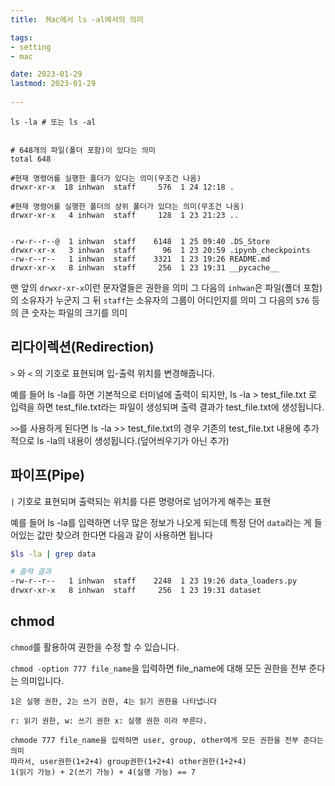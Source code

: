 ```yaml
---
title:  Mac에서 ls -al에서의 의미

tags:
- setting
- mac

date: 2023-01-29
lastmod: 2023-01-29
 
---
```


```shell
ls -la # 또는 ls -al


# 648개의 파일(폴더 포함)이 있다는 의미
total 648

#현재 명령어를 실행한 폴더가 있다는 의미(무조건 나옴)
drwxr-xr-x  18 inhwan  staff     576  1 24 12:18 .

#현재 명령어를 실행한 폴더의 상위 폴더가 있다는 의미(무조건 나옴)
drwxr-xr-x   4 inhwan  staff     128  1 23 21:23 ..


-rw-r--r--@  1 inhwan  staff    6148  1 25 09:40 .DS_Store
drwxr-xr-x   3 inhwan  staff      96  1 23 20:59 .ipynb_checkpoints
-rw-r--r--   1 inhwan  staff    3321  1 23 19:26 README.md
drwxr-xr-x   8 inhwan  staff     256  1 23 19:31 __pycache__
```

맨 앞의 `drwxr-xr-x`이런 문자열들은 권한을 의미
그 다음의 `inhwan`은 파일(폴더 포함)의 소유자가 누군지
그 뒤 `staff`는 소유자의 그룹이 어디인지를 의미
그 다음의 `576` 등의 큰 숫자는 파일의 크기를 의미

## 리다이렉션(Redirection)

`>` 와 `<` 의 기호로 표현되며 입-출력 위치를 변경해줍니다.

예를 들어 ls -la를 하면 기본적으로 터미널에 출력이 되지만, ls -la > test_file.txt 로 입력을 하면
test_file.txt라는 파일이 생성되며 출력 결과가 test_file.txt에 생성됩니다.

`>>`를 사용하게 된다면 ls -la >> test_file.txt의 경우
기존의 test_file.txt 내용에 추가적으로 ls -la의 내용이 생성됩니다.(덮어씌우기가 아닌 추가)

## 파이프(Pipe)

`|` 기호로 표현되며 출력되는 위치를 다른 명령어로 넘어가게 해주는 표현

예를 들어 ls -la를 입력하면 너무 많은 정보가 나오게 되는데
특정 단어 `data`라는 게 들어있는 값만 찾으려 한다면 다음과 같이 사용하면 됩니다

```zsh
$ls -la | grep data

# 출력 결과
-rw-r--r--   1 inhwan  staff    2248  1 23 19:26 data_loaders.py
drwxr-xr-x   8 inhwan  staff     256  1 23 19:31 dataset
```


## chmod

`chmod`를 활용하여 권한을 수정 할 수 있습니다.

`chmod -option 777 file_name`을 입력하면 file_name에 대해 모든 권한을 전부 준다는 의미입니다.

```text
1은 실행 권한, 2는 쓰기 권한, 4는 읽기 권한을 나타냅니다

r: 읽기 권한, w: 쓰기 권한 x: 실행 권한 이라 부른다.

chmode 777 file_name을 입력하면 user, group, other에게 모든 권한을 전부 준다는 의미
따라서, user권한(1+2+4) group권한(1+2+4) other권한(1+2+4)
1(읽기 가능) + 2(쓰기 가능) + 4(실행 가능) == 7
```
